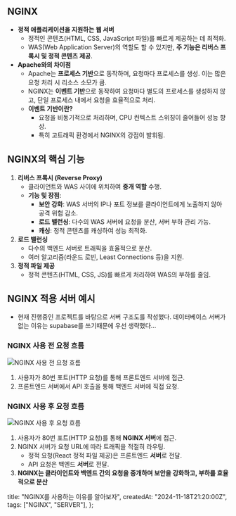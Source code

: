 ## **NGINX**

- **정적 애플리케이션을 지원하는 웹 서버**
  - 정적인 콘텐츠(HTML, CSS, JavaScript 파일)를 빠르게 제공하는 데 최적화.
  - WAS(Web Application Server)의 역할도 할 수 있지만, **주 기능은 리버스 프록시 및 정적 콘텐츠 제공**.
- **Apache와의 차이점**
  - Apache는 **프로세스 기반**으로 동작하며, 요청마다 프로세스를 생성. 이는 많은 요청 처리 시 리소스 소모가 큼.
  - NGINX는 **이벤트 기반**으로 동작하여 요청마다 별도의 프로세스를 생성하지 않고, 단일 프로세스 내에서 요청을 효율적으로 처리.
  - **이벤트 기반이란?**
    - 요청을 비동기적으로 처리하며, CPU 컨텍스트 스위칭이 줄어들어 성능 향상.
    - 특히 고트래픽 환경에서 NGINX의 강점이 발휘됨.

## **NGINX의 핵심 기능**

1. **리버스 프록시 (Reverse Proxy)**
   - 클라이언트와 WAS 사이에 위치하여 **중개 역할** 수행.
   - **기능 및 장점**:
     - **보안 강화**: WAS 서버의 IP나 포트 정보를 클라이언트에게 노출하지 않아 공격 위험 감소.
     - **로드 밸런싱**: 다수의 WAS 서버에 요청을 분산, 서버 부하 관리 가능.
     - **캐싱**: 정적 콘텐츠를 캐싱하여 성능 최적화.
2. **로드 밸런싱**
   - 다수의 백엔드 서버로 트래픽을 효율적으로 분산.
   - 여러 알고리즘(라운드 로빈, Least Connections 등)을 지원.
3. **정적 파일 제공**
   - 정적 콘텐츠(HTML, CSS, JS)를 빠르게 처리하여 WAS의 부하를 줄임.

## **NGINX 적용 서버 예시**

- 현재 진행중인 프로젝트를 바탕으로 서버 구조도를 작성했다. 데이터베이스 서버가 없는 이유는 supabase를 쓰기때문에 우선 생략했다…

### **NGINX 사용 전 요청 흐름**

![NGINX 사용 전 요청 흐름](./NGINX적용전.png)

1. 사용자가 80번 포트(HTTP 요청)를 통해 프론트엔드 서버에 접근.
2. 프론트엔드 서버에서 API 호출을 통해 백엔드 서버에 직접 요청.

### **NGINX 사용 후 요청 흐름**

![NGINX 사용 후 요청 흐름](./NGINX적용후.png)

1. 사용자가 80번 포트(HTTP 요청)를 통해 **NGINX 서버**에 접근.
2. NGINX 서버가 요청 URL에 따라 트래픽을 적절히 라우팅.
   - 정적 요청(React 정적 파일 제공)은 프론트엔드 **서버**로 전달.
   - API 요청은 백엔드 **서버**로 전달.
3. **NGINX는 클라이언트와 백엔드 간의 요청을 중개하며 보안을 강화하고, 부하를 효율적으로 분산**

  title: "NGINX를 사용하는 이유를 알아보자",
  createdAt: "2024-11-18T21:20:00Z",
  tags: ["NGINX", "SERVER"],
};
